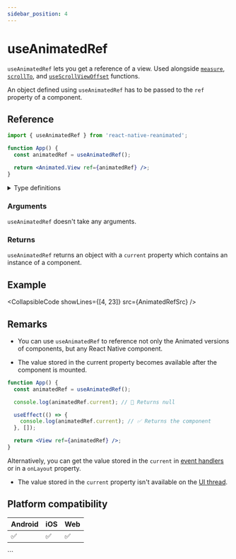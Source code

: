 ```yaml
---
sidebar_position: 4
---
```


# useAnimatedRef

`useAnimatedRef` lets you get a reference of a view. Used alongside [`measure`](/docs/advanced/measure), [`scrollTo`](/docs/scroll/scrollTo), and [`useScrollViewOffset`](/docs/scroll/useScrollViewOffset) functions.

An object defined using `useAnimatedRef` has to be passed to the `ref` property of a component.

## Reference

```jsx
import { useAnimatedRef } from 'react-native-reanimated';

function App() {
  const animatedRef = useAnimatedRef();

  return <Animated.View ref={animatedRef} />;
}
```

<details>
<summary>Type definitions</summary>

```typescript
function useAnimatedRef<T extends Component>(): AnimatedRef<T>;
```

</details>

### Arguments

`useAnimatedRef` doesn't take any arguments.

### Returns

`useAnimatedRef` returns an object with a `current` property which contains an instance of a component.

## Example


<CollapsibleCode showLines={[4, 23]} src={AnimatedRefSrc} />

## Remarks

- You can use `useAnimatedRef` to reference not only the Animated versions of components, but any React Native component.

- The value stored in the current property becomes available after the component is mounted.

<Indent>

```jsx
function App() {
  const animatedRef = useAnimatedRef();

  console.log(animatedRef.current); // 🚩 Returns null

  useEffect(() => {
    console.log(animatedRef.current); // ✅ Returns the component
  }, []);

  return <View ref={animatedRef} />;
}
```

Alternatively, you can get the value stored in the `current` in [event handlers](https://react.dev/learn/responding-to-events) or in a `onLayout` property.

</Indent>

- The value stored in the `current` property isn't available on the [UI thread](/docs/fundamentals/glossary#ui-thread).

## Platform compatibility

<div className="compatibility">

| Android | iOS | Web |
| ------- | --- | --- |
| ✅      | ✅  | ✅  |

</div>
```
